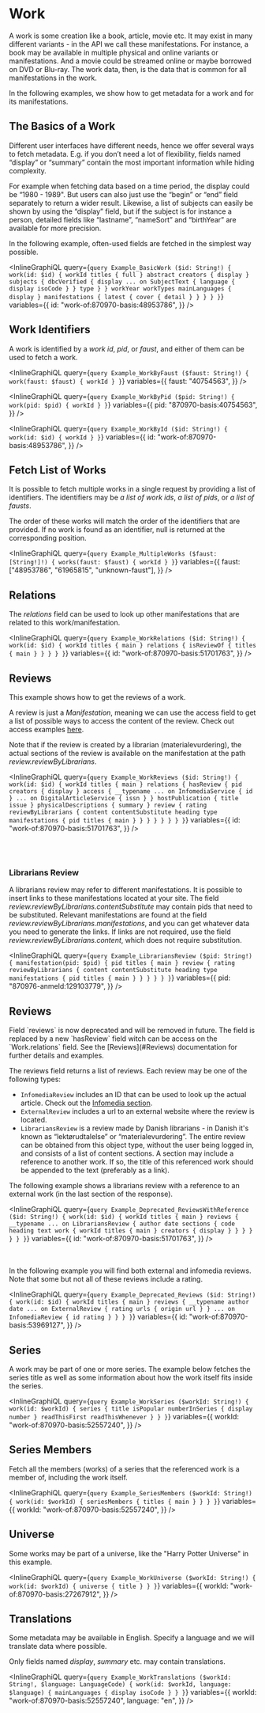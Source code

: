 # Work

A work is some creation like a book, article, movie etc. It may exist in many different variants -
in the API we call these manifestations. For instance, a book may be available in multiple physical
and online variants or manifestations. And a movie could be streamed online or maybe borrowed on DVD
or Blu-ray. The work data, then, is the data that is common for all manifestations in the work.

In the following examples, we show how to get metadata for a work and for its manifestations.

## The Basics of a Work

Different user interfaces have different needs, hence we offer several ways to fetch metadata.
E.g. if you don’t need a lot of flexibility, fields named “display” or “summary” contain the
most important information while hiding complexity.

For example when fetching data based on a time period, the display could be “1980 - 1989". But users can also just use the
“begin” or “end” field separately to return a wider result. Likewise, a list of subjects can
easily be shown by using the “display” field, but if the subject is for instance a person,
detailed fields like “lastname”, “nameSort” and “birthYear” are available for more precision.

In the following example, often-used fields are fetched in the simplest way possible.

<InlineGraphiQL
  query={`query Example_BasicWork ($id: String!) {
  work(id: $id) {
    workId
    titles {
      full
    }
    abstract
    creators {
      display
    }
    subjects {
      dbcVerified {
        display
        ... on SubjectText {
          language {
            display
            isoCode
          }
        }
        type
      }
    }
    workYear
    workTypes
    mainLanguages {
      display
    }
    manifestations {
      latest {
        cover {
          detail
        }
      }
    }
  }
}`}
  variables={{
    id: "work-of:870970-basis:48953786",
  }}
/>

## Work Identifiers

A work is identified by a _work id_, _pid_, or _faust_, and either of them can be used to
fetch a work.

<InlineGraphiQL
  query={`query Example_WorkByFaust ($faust: String!) {
      work(faust: $faust) {
        workId
      }
    }`}
  variables={{
    faust: "40754563",
  }}
/>

<InlineGraphiQL
  query={`query Example_WorkByPid ($pid: String!) {
      work(pid: $pid) {
        workId
      }
    }`}
  variables={{
    pid: "870970-basis:40754563",
  }}
/>

<InlineGraphiQL
  query={`query Example_WorkById ($id: String!) {
      work(id: $id) {
        workId
      }
    }`}
  variables={{
    id: "work-of:870970-basis:48953786",
  }}
/>

## Fetch List of Works

It is possible to fetch multiple works in a single request by providing
a list of identifiers. The identifiers may be _a list of work ids_, _a list of pids_,
or _a list of fausts_.

The order of these works will match the order of the identifiers that are provided.
If no work is found as an identifier, null is returned at the corresponding position.

<InlineGraphiQL
  query={`query Example_MultipleWorks ($faust: [String!]!) {
      works(faust: $faust) {
        workId
      }
    }`}
  variables={{
    faust: ["48953786", "61965815", "unknown-faust"],
  }}
/>

## Relations

The _relations_ field can be used to look up other manifestations that are related to
this work/manifestation.

<InlineGraphiQL
  query={`query Example_WorkRelations ($id: String!) {
  work(id: $id) {
    workId
    titles {
      main
    }
    relations {
      isReviewOf {
        titles {
          main
        }
      }
    }
  }
}`}
  variables={{
    id: "work-of:870970-basis:51701763",
  }}
/>

## Reviews

This example shows how to get the reviews of a work.

A review is just a _Manifestation_, meaning we can use the access field to get a list of
possible ways to access the content of the review. Check out access examples [here](#Manifestation-Access).

Note that if the review is created by a librarian (materialevurdering), the actual sections of the
review is available on the manifestation at the path _review.reviewByLibrarians_.

<InlineGraphiQL
  query={`query Example_WorkReviews ($id: String!) {
  work(id: $id) {
    workId
    titles {
      main
    }
    relations {
      hasReview {
        pid
        creators {
          display
        }
        access {
          __typename
          ... on InfomediaService {
            id
          }
          ... on DigitalArticleService {
            issn
          }
        }
        hostPublication {
          title
          issue
        }
        physicalDescriptions {
          summary
        }
        review {
          rating
          reviewByLibrarians {
            content
            contentSubstitute
            heading
            type
            manifestations {
              pid
              titles {
                main
              }
            }
          }
        }
      }
    }
  }
}`}
  variables={{
    id: "work-of:870970-basis:51701763",
  }}
/>

<br />
<br />

### Librarians Review

A librarians review may refer to different manifestations. It is possible to insert links to these manifestations
located at your site. The field _review.reviewByLibrarians.contentSubstitute_ may contain pids that need to be substituted.
Relevant manifestations are found at the field _review.reviewByLibrarians.manifestations_, and you can get whatever
data you need to generate the links. If links are not required, use the field _review.reviewByLibrarians.content_, which
does not require substitution.

<InlineGraphiQL
  query={`query Example_LibrariansReview ($pid: String!) {
  manifestation(pid: $pid) {
    pid
    titles {
      main
    }
    review {
      rating
      reviewByLibrarians {
        content
        contentSubstitute
        heading
        type
        manifestations {
          pid
          titles {
            main
          }
        }
      }
    }
  }
}`}
  variables={{
    pid: "870976-anmeld:129103779",
  }}
/>

## <DeprecationTitle>Reviews</DeprecationTitle>

<DeprecationBox deprecated="01/02-2023" expires="01/05-2023">
  Field `reviews` is now deprecated and will be removed in future. The field is
  replaced by a new `hasReview` field witch can be access on the
  `Work.relations` field. See the [Reviews](#Reviews) documentation for further
  details and examples.
</DeprecationBox>

The reviews field returns a list of reviews. Each review may be one of the following types:

- `InfomediaReview` includes an ID that can be used to look up the actual
  article. Check out the [Infomedia section](#Infomedia).
- `ExternalReview` includes a url to an external website where the review is located.
- `LibrariansReview` is a review made by Danish librarians - in Danish it's known as “lektørudtalelse” or “materialevurdering”.
  The entire review can be obtained from this object type, without the user being logged
  in, and consists of a list of content sections. A section may include a reference
  to another work. If so, the title of this referenced work should be appended to the
  text (preferably as a link).

The following example shows a librarians review with a reference to an external work
(in the last section of the response).

<InlineGraphiQL
  query={`query Example_Deprecated_ReviewsWithReference ($id: String!) {
  work(id: $id) {
    workId
    titles {
      main
    }
    reviews {
      __typename
      ... on LibrariansReview {
        author
        date
        sections {
          code
          heading
          text
          work {
            workId
            titles {
              main
            }
            creators {
              display
            }
          }
        }
      }
    }
  }
}`}
  variables={{
    id: "work-of:870970-basis:51701763",
  }}
/>

<br />
<br />
In the following example you will find both external and infomedia reviews. Note
that some but not all of these reviews include a rating.

<InlineGraphiQL
  query={`query Example_Deprecated_Reviews ($id: String!) {
  work(id: $id) {
    workId
    titles {
      main
    }
    reviews {
      __typename
      author
      date
      ... on ExternalReview {
        rating
        urls {
          origin
          url
        }
      }
      ... on InfomediaReview {
        id
        rating
      }
    }
  }
}`}
  variables={{
    id: "work-of:870970-basis:53969127",
  }}
/>

## Series

A work may be part of one or more series. The example below fetches the series title
as well as some information about how the work itself fits inside the series.

<InlineGraphiQL
  query={`query Example_WorkSeries ($workId: String!) {
  work(id: $workId) {
    series {
    	title
      isPopular
      numberInSeries {
        display
        number
      }
      readThisFirst
      readThisWhenever
    }
  }
}`}
  variables={{
    workId: "work-of:870970-basis:52557240",
  }}
/>

## Series Members

Fetch all the members (works) of a series that the referenced work is a member of,
including the work itself.

<InlineGraphiQL
  query={`query Example_SeriesMembers ($workId: String!) {
  work(id: $workId) {
    seriesMembers {
      titles {
        main
      }
    }
  }
}`}
  variables={{
    workId: "work-of:870970-basis:52557240",
  }}
/>

## Universe

Some works may be part of a universe, like the "Harry Potter Universe" in this example.

<InlineGraphiQL
  query={`query Example_WorkUniverse ($workId: String!) {
  work(id: $workId) {
    universe {
      title
    }
  }
}`}
  variables={{
    workId: "work-of:870970-basis:27267912",
  }}
/>

## Translations

Some metadata may be available in English. Specify a language and we will
translate data where possible.

Only fields named _display_, _summary_ etc. may contain translations.

<InlineGraphiQL
  query={`query Example_WorkTranslations ($workId: String!, $language: LanguageCode) {
    work(id: $workId, language: $language) {
      mainLanguages {
        display
        isoCode
      }
    }
  }`}
  variables={{
    workId: "work-of:870970-basis:52557240",
    language: "en",
  }}
/>
